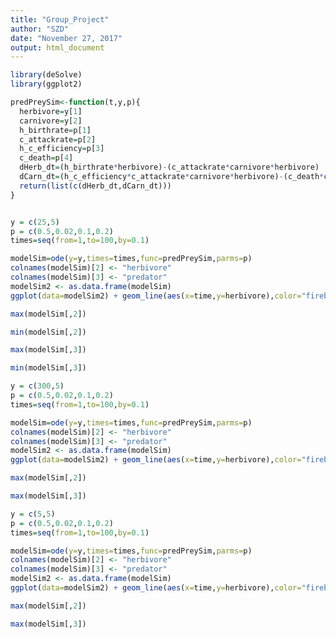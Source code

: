 ---
title: "Group_Project"
author: "SZD"
date: "November 27, 2017"
output: html_document
---

```{r}

library(deSolve)
library(ggplot2)

predPreySim<-function(t,y,p){
  herbivore=y[1]
  carnivore=y[2]
  h_birthrate=p[1]
  c_attackrate=p[2]
  h_c_efficiency=p[3]
  c_death=p[4]
  dHerb_dt=(h_birthrate*herbivore)-(c_attackrate*carnivore*herbivore)
  dCarn_dt=(h_c_efficiency*c_attackrate*carnivore*herbivore)-(c_death*carnivore)
  return(list(c(dHerb_dt,dCarn_dt)))
}


y = c(25,5)
p = c(0.5,0.02,0.1,0.2)
times=seq(from=1,to=100,by=0.1)

modelSim=ode(y=y,times=times,func=predPreySim,parms=p)
colnames(modelSim)[2] <- "herbivore"
colnames(modelSim)[3] <- "predator"
modelSim2 <- as.data.frame(modelSim)
ggplot(data=modelSim2) + geom_line(aes(x=time,y=herbivore),color="firebrick") + geom_line(aes(x=time,y=predator),color="royalblue")+theme_classic()+ylab("Counts")

```


```{r}

max(modelSim[,2])

```
```{r}

min(modelSim[,2])

```

```{r}

max(modelSim[,3])

```
```{r}

min(modelSim[,3])

```



```{r}
y = c(300,5)
p = c(0.5,0.02,0.1,0.2)
times=seq(from=1,to=100,by=0.1)

modelSim=ode(y=y,times=times,func=predPreySim,parms=p)
colnames(modelSim)[2] <- "herbivore"
colnames(modelSim)[3] <- "predator"
modelSim2 <- as.data.frame(modelSim)
ggplot(data=modelSim2) + geom_line(aes(x=time,y=herbivore),color="firebrick")+geom_line(aes(x=time,y=predator),color="royalblue")+theme_classic()+ylab("Counts")
```


```{r}

max(modelSim[,2])

```


```{r}

max(modelSim[,3])

```

```{r}
y = c(5,5)
p = c(0.5,0.02,0.1,0.2)
times=seq(from=1,to=100,by=0.1)

modelSim=ode(y=y,times=times,func=predPreySim,parms=p)
colnames(modelSim)[2] <- "herbivore"
colnames(modelSim)[3] <- "predator"
modelSim2 <- as.data.frame(modelSim)
ggplot(data=modelSim2) + geom_line(aes(x=time,y=herbivore),color="firebrick")+geom_line(aes(x=time,y=predator),color="royalblue")+theme_classic()+ylab("Counts")
```


```{r}

max(modelSim[,2])

```

```{r}

max(modelSim[,3])

```